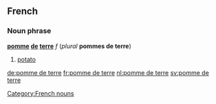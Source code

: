==French==
===Noun phrase===
'''[[pomme]] [[de]] [[terre]]''' ''f'' (''plural'' '''pommes de terre''')

#[[potato]]

[[Category:French nouns]]

[[de:pomme de terre]]
[[fr:pomme de terre]]
[[nl:pomme de terre]]
[[sv:pomme de terre]]